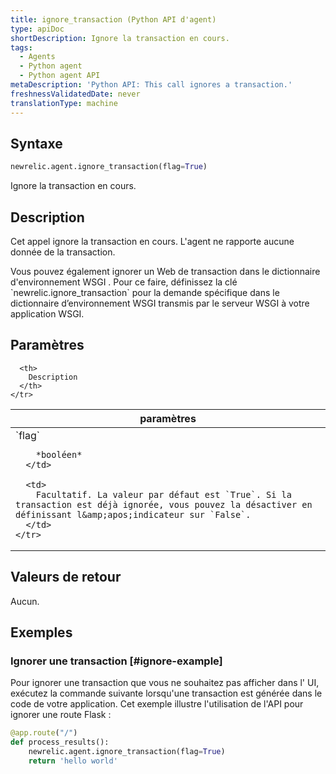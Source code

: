 ```yaml
---
title: ignore_transaction (Python API d'agent)
type: apiDoc
shortDescription: Ignore la transaction en cours.
tags:
  - Agents
  - Python agent
  - Python agent API
metaDescription: 'Python API: This call ignores a transaction.'
freshnessValidatedDate: never
translationType: machine
---
```


## Syntaxe

```py
newrelic.agent.ignore_transaction(flag=True)
```

Ignore la transaction en cours.

## Description

Cet appel ignore la transaction en cours. L&apos;agent ne rapporte aucune donnée de la transaction.

<Callout variant="tip">
  Vous pouvez également ignorer un Web de transaction dans le dictionnaire d&apos;environnement WSGI . Pour ce faire, définissez la clé `newrelic.ignore_transaction` pour la demande spécifique dans le dictionnaire d’environnement WSGI transmis par le serveur WSGI à votre application WSGI.
</Callout>

## Paramètres

<table>
  <thead>
    <tr>
      <th width="25%">
        paramètres
      </th>

      <th>
        Description
      </th>
    </tr>
  </thead>

  <tbody>
    <tr>
      <td>
        `flag`

        *booléen*
      </td>

      <td>
        Facultatif. La valeur par défaut est `True`. Si la transaction est déjà ignorée, vous pouvez la désactiver en définissant l&amp;apos;indicateur sur `False`.
      </td>
    </tr>
  </tbody>
</table>

## Valeurs de retour

Aucun.

## Exemples

### Ignorer une transaction [#ignore-example]

Pour ignorer une transaction que vous ne souhaitez pas afficher dans l&apos; UI, exécutez la commande suivante lorsqu&apos;une transaction est générée dans le code de votre application. Cet exemple illustre l&apos;utilisation de l&apos;API pour ignorer une route Flask :

```py
@app.route("/")
def process_results():
    newrelic.agent.ignore_transaction(flag=True)
    return 'hello world'
```